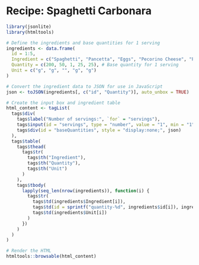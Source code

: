 # Recipe: Spaghetti Carbonara

```r
library(jsonlite)
library(htmltools)

# Define the ingredients and base quantities for 1 serving
ingredients <- data.frame(
  id = 1:5,
  Ingredient = c("Spaghetti", "Pancetta", "Eggs", "Pecorino Cheese", "Parmesan Cheese"),
  Quantity = c(200, 50, 1, 25, 25), # Base quantity for 1 serving
  Unit = c("g", "g", "", "g", "g")
)

# Convert the ingredient data to JSON for use in JavaScript
json <- toJSON(ingredients[, c("id", "Quantity")], auto_unbox = TRUE)

# Create the input box and ingredient table
html_content <- tagList(
  tags$div(
    tags$label("Number of servings:", `for` = "servings"),
    tags$input(id = "servings", type = "number", value = "1", min = "1", oninput = "scaleIngredients()"),
    tags$div(id = "baseQuantities", style = "display:none;", json)
  ),
  tags$table(
    tags$thead(
      tags$tr(
        tags$th("Ingredient"),
        tags$th("Quantity"),
        tags$th("Unit")
      )
    ),
    tags$tbody(
      lapply(seq_len(nrow(ingredients)), function(i) {
        tags$tr(
          tags$td(ingredients$Ingredient[i]),
          tags$td(id = sprintf("quantity-%d", ingredients$id[i]), ingredients$Quantity[i]),
          tags$td(ingredients$Unit[i])
        )
      })
    )
  )
)

# Render the HTML
htmltools::browsable(html_content)
```